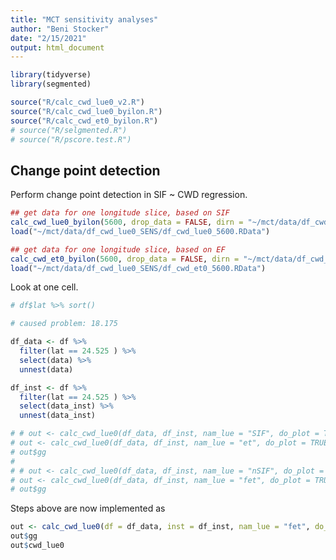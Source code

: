 ```yaml
---
title: "MCT sensitivity analyses"
author: "Beni Stocker"
date: "2/15/2021"
output: html_document
---
```


```r
library(tidyverse)
library(segmented)

source("R/calc_cwd_lue0_v2.R")
source("R/calc_cwd_lue0_byilon.R")
source("R/calc_cwd_et0_byilon.R")
# source("R/selgmented.R")
# source("R/pscore.test.R")
```

## Change point detection

Perform change point detection in SIF ~ CWD regression.

```r
## get data for one longitude slice, based on SIF
calc_cwd_lue0_byilon(5600, drop_data = FALSE, dirn = "~/mct/data/df_cwd_lue0_2")
load("~/mct/data/df_cwd_lue0_SENS/df_cwd_lue0_5600.RData")

## get data for one longitude slice, based on EF
calc_cwd_et0_byilon(5600, drop_data = FALSE, dirn = "~/mct/data/df_cwd_et0_2/")
load("~/mct/data/df_cwd_lue0_SENS/df_cwd_et0_5600.RData")
```

Look at one cell.
```r
# df$lat %>% sort() 

# caused problem: 18.175

df_data <- df %>% 
  filter(lat == 24.525 ) %>% 
  select(data) %>% 
  unnest(data)

df_inst <- df %>% 
  filter(lat == 24.525 ) %>% 
  select(data_inst) %>% 
  unnest(data_inst)

# # out <- calc_cwd_lue0(df_data, df_inst, nam_lue = "SIF", do_plot = TRUE)
# out <- calc_cwd_lue0(df_data, df_inst, nam_lue = "et", do_plot = TRUE)
# out$gg
# 
# # out <- calc_cwd_lue0(df_data, df_inst, nam_lue = "nSIF", do_plot = TRUE)
# out <- calc_cwd_lue0(df_data, df_inst, nam_lue = "fet", do_plot = TRUE)
# out$gg
```

Steps above are now implemented as
```r
out <- calc_cwd_lue0(df = df_data, inst = df_inst, nam_lue = "fet", do_plot = TRUE, verbose = TRUE)
out$gg
out$cwd_lue0
```
 
 
 
 
 
 
 
 